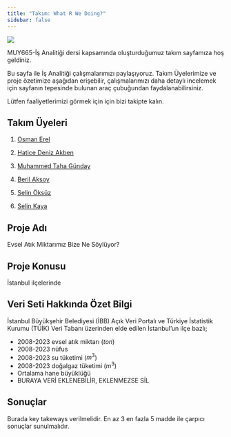 ```yaml
---
title: "Takım: What R We Doing?"
sidebar: false 
---
```


![](assets/images/takim_gorsel.webp){fig-align="center"}

MUY665-İş Analitiği dersi kapsamında oluşturduğumuz takım sayfamıza hoş geldiniz.

Bu sayfa ile İş Analitiği çalışmalarımızı paylaşıyoruz. Takım Üyelerimize ve proje özetimize aşağıdan erişebilir, çalışmalarımızı daha detaylı incelemek için sayfanın tepesinde bulunan araç çubuğundan faydalanabilirsiniz.

Lütfen faaliyetlerimizi görmek için için bizi takipte kalın.

## Takım Üyeleri

1.  [Osman Erel](/takim/osmanerel.qmd)

2.  [Hatice Deniz Akben](/takim/hdenizakbel.qmd)

3.  [Muhammed Taha Günday](/takim/mtgunday.qmd)

4.  [Beril Aksoy](/takim/berilaksoy.qmd)

5.  [Selin Öksüz](/takim/selinoksuz.qmd)

6.  [Selin Kaya](/takim/selinkaya.qmd)

## Proje Adı

Evsel Atık Miktarımız Bize Ne Söylüyor?

## Proje Konusu

İstanbul ilçelerinde

## Veri Seti Hakkında Özet Bilgi

İstanbul Büyükşehir Belediyesi (İBB) Açık Veri Portalı ve Türkiye İstatistik Kurumu (TÜİK) Veri Tabanı üzerinden elde edilen İstanbul'un ilçe bazlı;

-   2008-2023 evsel atık miktarı ($ton$)
-   2008-2023 nüfus
-   2008-2023 su tüketimi ($m^3$)
-   2008-2023 doğalgaz tüketimi ($m^3$)
-   Ortalama hane büyüklüğü
-   BURAYA VERİ EKLENEBİLİR, EKLENMEZSE SİL

## Sonuçlar

Burada key takeways verilmelidir. En az 3 en fazla 5 madde ile çarpıcı sonuçlar sunulmalıdır.
